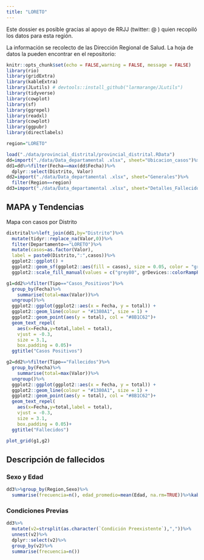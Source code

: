 ```yaml
---
title: "LORETO"
---
```


Este dossier es posible gracias al apoyo de RRJJ (twitter: @ ) quien recopiló los datos para esta región. 

La información se recolecto de las Dirección Regional de Salud. La hoja de datos la pueden encontrar en el repositorio: 


```r
knitr::opts_chunk$set(echo = FALSE,warning = FALSE, message = FALSE)
library(rio)
library(gridExtra)
library(kableExtra)
library(JLutils) # devtools::install_github("larmarange/JLutils")
library(tidyverse)
library(cowplot)
library(sf)
library(ggrepel)
library(readxl)
library(cowplot)
library(ggpubr)
library(directlabels)
```

```r
region="LORETO"
```

```r
load("./data/provincial_distrital/provincial_distrital.RData")
dd=import("./data/Data_departamental .xlsx", sheet="Ubicacion_casos")%>%filter(Region==region)
dd1=dd%>%filter(Fecha==max(dd$Fecha))%>%
  dplyr::select(Distrito, Valor)
dd2=import("./data/Data_departamental .xlsx", sheet="Generales")%>%
  filter(Region==region)
dd3=import("./data/Data_departamental .xlsx", sheet="Detalles_Fallecidos")%>%filter(Region==region)
```

## MAPA y Tendencias

Mapa con casos por Distrito
```r
distrital%>%left_join(dd1,by="Distrito")%>%
  mutate(tidyr::replace_na(Valor,0))%>%
  filter(Departamento=="LORETO")%>%
  mutate(casos=as.factor(Valor),
  label = paste0(Distrito,":",casos))%>%
  ggplot2::ggplot() +
  ggplot2::geom_sf(ggplot2::aes(fill = casos), size = 0.05, color = "grey40")+
  ggplot2::scale_fill_manual(values = c("grey80", grDevices::colorRampPalette(colors = c("#FFF5F0","#FB6A4A", "#67000D"))(length(unique(dd1$Valor)-1))))

```


```r
g1=dd2%>%filter(Tipo=="Casos_Positivos")%>%
  group_by(Fecha)%>%
    summarise(total=max(Valor))%>%
  ungroup()%>%
  ggplot2::ggplot(ggplot2::aes(x = Fecha, y = total)) +
  ggplot2::geom_line(colour = "#1380A1", size = 1) +
  ggplot2::geom_point(aes(y = total), col = "#8B1C62")+
  geom_text_repel(
    aes(x=Fecha,y=total,label = total), 
    vjust = -0.3,
    size = 3.1,
    box.padding = 0.05)+
  ggtitle("Casos Positivos")

g2=dd2%>%filter(Tipo=="Fallecidos")%>%
  group_by(Fecha)%>%
    summarise(total=max(Valor))%>%
  ungroup()%>%
  ggplot2::ggplot(ggplot2::aes(x = Fecha, y = total)) +
  ggplot2::geom_line(colour = "#1380A1", size = 1) +
  ggplot2::geom_point(aes(y = total), col = "#8B1C62")+
  geom_text_repel(
    aes(x=Fecha,y=total,label = total), 
    vjust = -0.3,
    size = 3.1,
    box.padding = 0.05)+
  ggtitle("Fallecidos")

```

```r
plot_grid(g1,g2)
```

## Descripción de fallecidos 

### Sexo y Edad
```r
dd3%>%group_by(Region,Sexo)%>%
  summarise(frecuencia=n(), edad_promedio=mean(Edad, na.rm=TRUE))%>%kable("markdown")
```

### Condiciones Previas 

```r
dd3%>%
  mutate(v2=strsplit(as.character(`Condición Preexistente`),","))%>%
  unnest(v2)%>%
  dplyr::select(v2)%>%
  group_by(v2)%>%
  summarise(frecuencia=n())
```





